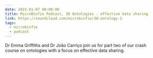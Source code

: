 ```yaml
---
date: 2021-01-07 00:00:00
title: MicroBinfie Podcast, 38 Ontologies - effective data sharing
link: https://soundcloud.com/microbinfie/38-ontology-2
tags:
  - microbinfie
  - podcast
---
```

Dr Emma Griffiths and Dr João Carriço join us for part two of our
crash course on ontologies with a focus on effective data sharing.

